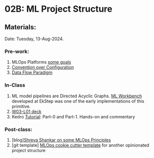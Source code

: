 # 02B: ML Project Structure {.unnumbered}

## Materials:
Date: Tuesday, 13-Aug-2024.

### Pre-work:

1. MLOps Platforms [some goals](https://kedro.org/blog/development-principles-for-opinionated-teams)
2. [Convention over Configuration](https://en.wikipedia.org/wiki/Convention_over_configuration)
3. [Data Flow Paradigm](https://en.wikipedia.org/wiki/Dataflow_programming)


### In-Class

1. ML model pipelines are Directed Acyclic Graphs. [ML Workbench](https://github.com/project-sunbird/sunbird-ml-workbench) developed at EkStep was one of the early implementations of this primitive.
2. [W03-L01 deck](https://docs.google.com/presentation/d/1S3gyY_IJTSfxpOOhIQJkhEMpocn6rq5a1q4Z4l4tEZc/edit?usp=sharing)
3. Kedro [Tutorial](https://docs.kedro.org/en/stable/course/index.html): Part-0 and Part-1. Hands-on and commentary


### Post-class:

1. \[blog\][Shreya Shankar on some MLOps Principles](https://x.com/sh_reya/status/1521903041003225088)
2. \[git template]\ [MLOps cookie cutter template](https://github.com/Chim-SO/cookiecutter-mlops) for another opinionated project structure
